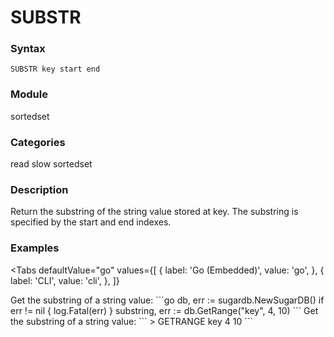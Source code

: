 
# SUBSTR

### Syntax
```
SUBSTR key start end
```

### Module
<span className="acl-category">sortedset</span>

### Categories 
<span className="acl-category">read</span>
<span className="acl-category">slow</span>
<span className="acl-category">sortedset</span>

### Description 
Return the substring of the string value stored at key. The substring is specified by the start and end indexes.

### Examples

<Tabs
  defaultValue="go"
  values={[
    { label: 'Go (Embedded)', value: 'go', },
    { label: 'CLI', value: 'cli', },
  ]}
>
  <TabItem value="go">
    Get the substring of a string value:
    ```go
    db, err := sugardb.NewSugarDB()
    if err != nil {
      log.Fatal(err)
    }
    substring, err := db.GetRange("key", 4, 10)
    ```
  </TabItem>
  <TabItem value="cli">
    Get the substring of a string value:
    ```
    > GETRANGE key 4 10
    ```
  </TabItem>
</Tabs>  

